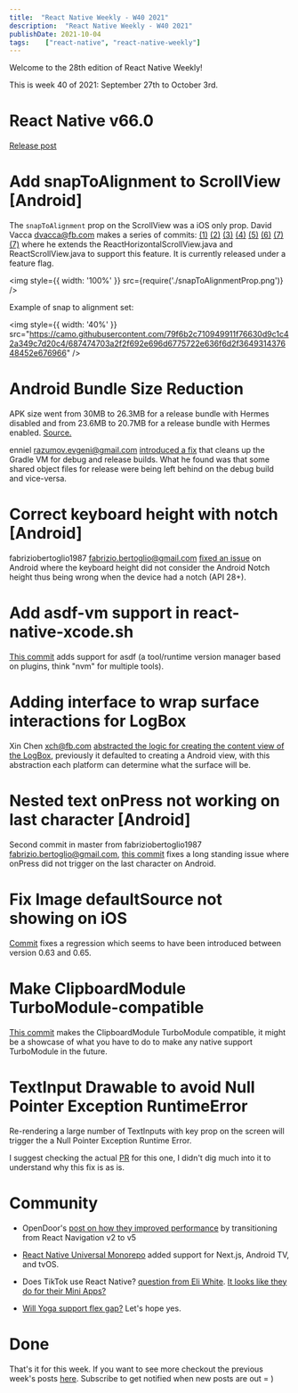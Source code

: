 ```yaml
---
title:  "React Native Weekly - W40 2021"
description:  "React Native Weekly - W40 2021"
publishDate: 2021-10-04
tags:    ["react-native", "react-native-weekly"]
---
```


Welcome to the 28th edition of React Native Weekly! 

This is week 40 of 2021: September 27th to October 3rd.

# React Native v66.0

[Release post](https://reactnative.dev/blog/2021/10/01/version-066)

# Add snapToAlignment to ScrollView [Android]


The `snapToAlignment` prop on the ScrollView was a iOS only prop. David Vacca <dvacca@fb.com> makes a series of commits:
[(1)](https://github.com/facebook/react-native/commit/a54cfb9e579) [(2)](https://github.com/facebook/react-native/commit/deec1db9fdf) [(3)](https://github.com/facebook/react-native/commit/b12256394e3) [(4)](https://github.com/facebook/react-native/commit/c6e5640e87e) [(5)](https://github.com/facebook/react-native/commit/e774c037bce) [(6)](https://github.com/facebook/react-native/commit/04184ef851c) [(7)](https://github.com/facebook/react-native/commit/3cffe352b52) [(7)](https://github.com/facebook/react-native/commit/2feca00797d)
where he extends the ReactHorizontalScrollView.java and ReactScrollView.java to support this feature. It is currently released under a feature flag. 

<img style={{ width: '100%' }} src={require('./snapToAlignmentProp.png')} />

Example of snap to alignment set:

<img style={{ width: '40%' }} src="https://camo.githubusercontent.com/79f6b2c710949911f76630d9c1c42a349c7d20c4/687474703a2f2f692e696d6775722e636f6d2f364931437648452e676966" />



# Android Bundle Size Reduction

APK size went from 30MB to 26.3MB for a release bundle with Hermes disabled and 
from 23.6MB to 20.7MB for a release bundle with Hermes enabled. [Source.](https://github.com/facebook/react-native/pull/32257#issuecomment-926627578)

enniel <razumov.evgeni@gmail.com> [introduced a fix](https://github.com/facebook/react-native/commit/6f126740fa5) that cleans up the Gradle VM for debug and release builds. What he found was that some shared object files for release were being left behind on the debug build and vice-versa. 


# Correct keyboard height with notch [Android]

fabriziobertoglio1987 <fabrizio.bertoglio@gmail.com> [fixed an issue](https://github.com/facebook/react-native/commit/8bef3b1f113) on Android where the keyboard height did not consider the Android Notch height thus being wrong when the device had a notch (API 28+).


# Add asdf-vm support in react-native-xcode.sh

[This commit](https://github.com/facebook/react-native/commit/3e7c310b1dc) adds support for asdf (a tool/runtime version manager based on plugins, think "nvm" for multiple tools).


# Adding interface to wrap surface interactions for LogBox

Xin Chen <xch@fb.com> [abstracted the logic for creating the content view of the LogBox](https://github.com/facebook/react-native/commit/652cb541a50), previously it defaulted to creating a Android view, with this abstraction each platform can determine what the surface will be.


# Nested text onPress not working on last character [Android]

Second commit in master from fabriziobertoglio1987 <fabrizio.bertoglio@gmail.com>, [this commit](https://github.com/facebook/react-native/commit/132d1d00f88) fixes a long standing issue where onPress did not trigger on the last character on Android.
 


# Fix Image defaultSource not showing on iOS

[Commit](https://github.com/facebook/react-native/commit/900210cacc4) fixes a regression which seems to have been introduced between version 0.63 and 0.65.

# Make ClipboardModule TurboModule-compatible

[This commit](https://github.com/facebook/react-native/commit/40a367e0a37) makes the ClipboardModule TurboModule compatible, it might be a showcase of what you have to do to make any native support TurboModule in the future.

# TextInput Drawable to avoid Null Pointer Exception RuntimeError

Re-rendering a large number of TextInputs with key prop on the screen will trigger the a Null Pointer Exception Runtime Error.

I suggest checking the actual [PR](https://github.com/facebook/react-native/pull/29452) for this one, I didn't dig much into it to understand why this fix is as is. 


# Community


- OpenDoor's [post on how they improved performance](https://medium.com/opendoor-labs/how-we-improved-app-performance-and-code-quality-by-upgrading-react-navigation-25ccd8363432) by transitioning from React Navigation v2 to v5

- [React Native Universal Monorepo](https://github.com/mmazzarolo/react-native-universal-monorepo) added support for Next.js, Android TV, and tvOS.

- Does TikTok use React Native? [question from Eli White](https://twitter.com/Eli_White/status/1444188390987993093?s=20). [It looks like they do for their Mini Apps?](https://twitter.com/usrbowe/status/1444313594150080512?s=20)

- [Will Yoga support flex gap?](https://github.com/facebook/yoga/issues/812) Let's hope yes.


# Done

That's it for this week. If you want to see more checkout the previous week's posts [here](/tags/react-native). Subscribe to get notified when new posts are out = )


